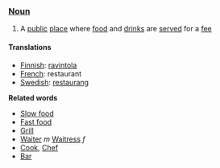 === [[Noun]] ===

#A [[public]] [[place]] where [[food]] and [[drinks]] are [[serve]]d for a [[fee]]

==== Translations ====

*[[Finnish]]: [[ravintola]]
*[[French]]: restaurant
*[[Swedish]]: [[restaurang]]

'''Related words'''
*[[Slow food]]
*[[Fast food]]
*[[Grill]]
*[[Waiter]] ''m'' [[Waitress]] ''f''
*[[Cook]], [[Chef]]
*[[Bar]]